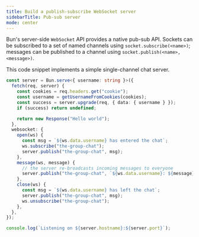 ---
title: Build a publish-subscribe WebSocket server
sidebarTitle: Pub-sub server
mode: center
---

Bun's server-side `WebSocket` API provides a native pub-sub API. Sockets can be subscribed to a set of named channels using `socket.subscribe(<name>)`; messages can be published to a channel using `socket.publish(<name>, <message>)`.

This code snippet implements a simple single-channel chat server.

```ts server.ts icon="/icons/typescript.svg"
const server = Bun.serve<{ username: string }>({
  fetch(req, server) {
    const cookies = req.headers.get("cookie");
    const username = getUsernameFromCookies(cookies);
    const success = server.upgrade(req, { data: { username } });
    if (success) return undefined;

    return new Response("Hello world");
  },
  websocket: {
    open(ws) {
      const msg = `${ws.data.username} has entered the chat`;
      ws.subscribe("the-group-chat");
      server.publish("the-group-chat", msg);
    },
    message(ws, message) {
      // the server re-broadcasts incoming messages to everyone
      server.publish("the-group-chat", `${ws.data.username}: ${message}`);
    },
    close(ws) {
      const msg = `${ws.data.username} has left the chat`;
      server.publish("the-group-chat", msg);
      ws.unsubscribe("the-group-chat");
    },
  },
});

console.log(`Listening on ${server.hostname}:${server.port}`);
```
